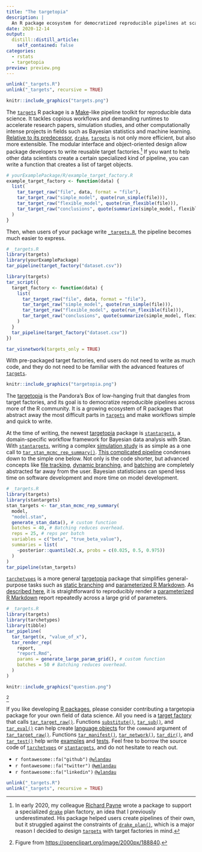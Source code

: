 ```yaml
---
title: "The targetopia"
description: |
  An R package ecosystem for democratized reproducible pipelines at scale
date: 2020-12-14
output:
  distill::distill_article:
    self_contained: false
categories:
  - rstats
  - targetopia
preview: preview.png
---
```


```r
unlink("_targets.R")
unlink("_targets", recursive = TRUE)
```

```r
knitr::include_graphics("targets.png")
```

The [`targets`](https://wlandau.github.io/targets) R package is a [Make](https://www.gnu.org/software/make/)-like pipeline toolkit for reproducible data science. It tackles copious workflows and demanding runtimes to accelerate research papers, simulation studies, and other computationally intense projects in fields such as Bayesian statistics and machine learning. [Relative to its predecessor](https://wlandau.github.io/targets/articles/need.html), [`drake`](https://docs.ropensci.org/drake), [`targets`](https://wlandau.github.io/targets) is not only more efficient, but also more extensible. The modular interface and object-oriented design allow package developers to write reusable target factories.^[In early 2020, my colleague [Richard Payne](https://www.linkedin.com/in/richard-d-payne-2b3b0b3b) wrote a package to support a specialized [`drake`](https://docs.ropensci.org/drake) plan factory, an idea that I previously underestimated. His package helped users create pipelines of their own, but it struggled against the constraints of [`drake_plan()`](https://docs.ropensci.org/drake/reference/drake_plan.html), which is a major reason I decided to design [`targets`](https://wlandau.github.io/targets) with target factories in mind.] If you want to help other data scientists create a certain specialized kind of pipeline, you can write a function that creates a list of target objects.

```r
# yourExamplePackage/R/example_target_factory.R
example_target_factory <- function(data) {
  list(
    tar_target_raw("file", data, format = "file"),
    tar_target_raw("simple_model", quote(run_simple(file))),
    tar_target_raw("flexible_model", quote(run_flexible(file))),
    tar_target_raw("conclusions", quote(summarize(simple_model, flexible_model)))
  )
}
```

Then, when users of your package write [`_targets.R`](https://wlandau.github.io/targets-manual/walkthrough.html#file-structure), the pipeline becomes much easier to express.

```r
# _targets.R
library(targets)
library(yourExamplePackage)
tar_pipeline(target_factory("dataset.csv"))
```


```r
library(targets)
tar_script({
  target_factory <- function(data) {
    list(
      tar_target_raw("file", data, format = "file"),
      tar_target_raw("simple_model", quote(run_simple(file))),
      tar_target_raw("flexible_model", quote(run_flexible(file))),
      tar_target_raw("conclusions", quote(summarize(simple_model, flexible_model)))
    )
  }
  tar_pipeline(target_factory("dataset.csv"))
})
```

```r
tar_visnetwork(targets_only = TRUE)
```


With pre-packaged target factories, end users do not need to write as much code, and they do not need to be familiar with the advanced features of [`targets`](https://wlandau.github.io/targets). 

```r
knitr::include_graphics("targetopia.png")
```

The [targetopia](https://wlandau.github.io/targetopia.html) is the Pandora's Box of low-hanging fruit that dangles from target factories, and its goal is to democratize reproducible pipelines across more of the R community. It is a growing ecosystem of R packages that abstract away the most difficult parts in [`targets`](https://wlandau.github.io/targets) and make workflows simple and quick to write.

At the time of writing, the newest [targetopia](https://wlandau.github.io/targetopia.html) package is [`stantargets`](https://wlandau.github.io/stantargets), a domain-specific workflow framework for Bayesian data analysis with Stan. With [`stantargets`](https://wlandau.github.io/stantargets), writing a complex [simulation study](https://wlandau.github.io/stantargets/articles/mcmc_rep.html) is as simple as a one call to [`tar_stan_mcmc_rep_summary()`](https://wlandau.github.io/stantargets/reference/tar_stan_mcmc_rep_summary.html). [This complicated pipeline](https://github.com/wlandau/targets-stan/blob/main/_targets.R) condenses down to the simple one below. Not only is the code shorter, but advanced concepts like [file tracking](https://wlandau.github.io/targets-manual/files.html), [dynamic branching](https://wlandau.github.io/targets-manual/dynamic.html), and [batching](https://wlandau.github.io/targets-manual/dynamic.html#batching) are completely abstracted far away from the user. Bayesian statisticians can spend less time on software development and more time on model development.

```r
# _targets.R
library(targets)
library(stantargets)
stan_targets <- tar_stan_mcmc_rep_summary(
  model,
  "model.stan",
  generate_stan_data(), # custom function
  batches = 40, # Batching reduces overhead.
  reps = 25, # reps per batch
  variables = c("beta", "true_beta_value"),
  summaries = list(
    ~posterior::quantile2(.x, probs = c(0.025, 0.5, 0.975))
  )
)
tar_pipeline(stan_targets)
```

[`tarchetypes`](https://wlandau.github.io/tarchetypes) is a more general [targetopia](https://wlandau.github.io/targetopia.html) package that simplifies general-purpose tasks such as [static branching](https://wlandau.github.io/tarchetypes/reference/tar_map.html) and [parameterized R Markdown](https://rmarkdown.rstudio.com/developer_parameterized_reports.html%23parameter_types%2F). As [described here](https://wlandau.github.io/targets-manual/files.html#multiple-parameter-sets), it is straightforward to reproducibly render a [parameterized R Markdown](https://rmarkdown.rstudio.com/developer_parameterized_reports.html%23parameter_types%2F) report repeatedly across a large grid of parameters.

```r
# _targets.R
library(targets)
library(tarchetypes)
library(tibble)
tar_pipeline(
  tar_target(x, "value_of_x"),
  tar_render_rep(
    report,
    "report.Rmd",
    params = generate_large_param_grid(), # custom function
    batches = 50 # Batching reduces overhead.
  )
)
```

```r
knitr::include_graphics("question.png")
```
^[Figure from <https://openclipart.org/image/2000px/188840>.]

If you like developing [R packages](https://r-pkgs.org/), please consider contributing a targetopia package for your own field of data science. All you need is a [target factory](https://wlandau.github.io/posts/2020-12-14-targetopia/) that calls  [`tar_target_raw()`](https://wlandau.github.io/targets/reference/tar_target_raw.html). Functions [`substitute()`](http://adv-r.had.co.nz/Computing-on-the-language.html#substitute), [`tar_sub()`](https://wlandau.github.io/tarchetypes/reference/tar_sub.html), and [`tar_eval()`](https://wlandau.github.io/tarchetypes/reference/tar_eval.html) can help create [language objects](http://adv-r.had.co.nz/Computing-on-the-language.html#capturing-expressions) for the `command` argument of [`tar_target_raw()`](https://wlandau.github.io/targets/reference/tar_target_raw.html). Functions [`tar_manifest()`](https://wlandau.github.io/targets/reference/tar_manifest.html), [`tar_network()`](https://wlandau.github.io/targets/reference/tar_network.html), [`tar_dir()`](https://wlandau.github.io/targets/reference/tar_dir.html), and [`tar_test()`](https://wlandau.github.io/targets/reference/tar_test.html) help write [examples](https://r-pkgs.org/man.html?q=examples#man-workflow) and [tests](https://testthat.r-lib.org/). Feel free to borrow the source code of [`tarchetypes`](https://github.com/wlandau/tarchetypes) or [`stantargets`](https://github.com/wlandau/stantargets), and do not hesitate to reach out.

- `r fontawesome::fa("github")` [`@wlandau`](https://github.com/wlandau)
- `r fontawesome::fa("twitter")` [`@wmlandau`](https://twitter.com/wmlandau)
- `r fontawesome::fa("linkedin")` [`@wlandau`](https://linkedin.com/in/wlandau)

```r
unlink("_targets.R")
unlink("_targets", recursive = TRUE)
```
